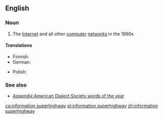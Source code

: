 ==English==

===Noun===
{{wikipedia}}
{{en-noun|head=[[information]] [[superhighway]]|-}}

# {{label|en|dated|computing}} The [[Internet]] and all other [[computer]] [[network]]s in the 1990s

====Translations====
{{trans-top|The Internet and all other computer networks in the 1990s}}
* Finnish: {{t|fi|tiedon valtatie}}
* German: {{t+|de|Datenautobahn|f}}
{{trans-mid}}
* Polish: {{t|pl|infostrada|f}}
{{trans-bottom}}

===See also===
* [[Appendix:American Dialect Society words of the year]]

[[ca:information superhighway]]
[[pl:information superhighway]]
[[zh:information superhighway]]